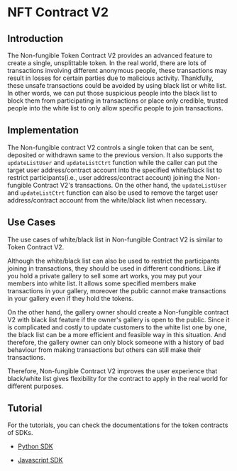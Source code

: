 <!-- KEYWORDS: Non-Fungible Token Smart Contract V2-->

# NFT Contract V2


## Introduction

The Non-fungible Token Contract V2 provides an advanced feature to create a single, unsplittable token. In the real world, there are lots of transactions involving different anonymous people, these transactions may result in losses for certain parties due to malicious activity. Thankfully, these unsafe transactions could be avoided by using black list or white list. In other words, we can put those suspicious people into the black list to block them from participating in transactions or place only credible, trusted people into the white list to only allow specific people to join transactions.


## Implementation

The Non-fungible contract V2 controls a single token that can be sent, deposited or withdrawn same to the previous version. It also supports the `updateListUser` and `updateListCtrt` function while the caller can put the target user address/contract account into the specified white/black list to restrict participants(i.e., user address/contract account) joining the Non-fungible Contract V2's transactions. On the other hand, the `updateListUser` and `updateListCtrt` function can also be used to remove the target user address/contract account from the white/black list when necessary.


## Use Cases

The use cases of white/black list in Non-fungible Contract V2 is similar to Token Contract V2.

Although the white/black list can also be used to restrict the participants joining in transactions, they should be used in different conditions. Like if you hold a private gallery to sell some art works, you may put your members into white list. It allows some specified members make transactions in your gallery, moreover the public cannot make transactions in your gallery even if they hold the tokens.

On the other hand, the gallery owner should create a Non-fungible contract V2 with black list feature if the owner's gallery is open to the public. Since it is complicated and costly to update customers to the white list one by one, the black list can be a more efficient and feasible way in this situation. And therefore, the gallery owner can only block someone with a history of bad behaviour from making transactions but others can still make their transactions.

Therefore, Non-fungible Contract V2 improves the user experience that black/white list gives flexibility for the contract to apply in the real world for different purposes.


## Tutorial

For the tutorials, you can check the documentations for the token contracts of SDKs.

- [Python SDK](https://github.com/virtualeconomy/py-vsys/tree/main/doc/smart_contract)

- [Javascript SDK](https://github.com/virtualeconomy/js-vsys/tree/main/doc/smart_contract)
